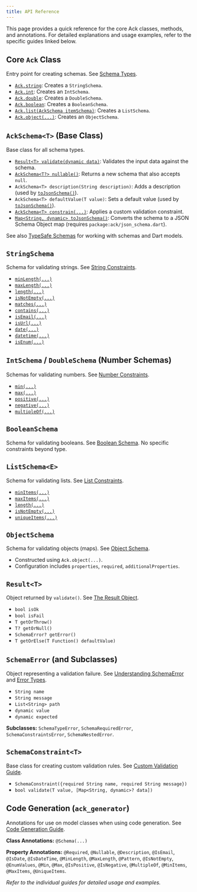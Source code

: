 ```yaml
---
title: API Reference
---
```


This page provides a quick reference for the core Ack classes, methods, and annotations. For detailed explanations and usage examples, refer to the specific guides linked below.

## Core `Ack` Class

Entry point for creating schemas. See [Schema Types](../core-concepts/schemas.mdx).

- [`Ack.string`](../core-concepts/schemas.mdx#string-schema): Creates a `StringSchema`.
- [`Ack.int`](../core-concepts/schemas.mdx#number-schemas): Creates an `IntSchema`.
- [`Ack.double`](../core-concepts/schemas.mdx#number-schemas): Creates a `DoubleSchema`.
- [`Ack.boolean`](../core-concepts/schemas.mdx#boolean-schema): Creates a `BooleanSchema`.
- [`Ack.list(AckSchema itemSchema)`](../core-concepts/schemas.mdx#list-schema): Creates a `ListSchema`.
- [`Ack.object(...)`](../core-concepts/schemas.mdx#object-schema): Creates an `ObjectSchema`.

## `AckSchema<T>` (Base Class)

Base class for all schema types.

- [`Result<T> validate(dynamic data)`](../core-concepts/error-handling.mdx#the-result-object): Validates the input data against the schema.
- [`AckSchema<T?> nullable()`](../core-concepts/schemas.mdx#making-schemas-nullable): Returns a new schema that also accepts `null`.
- `AckSchema<T> description(String description)`: Adds a description (used by [`toJsonSchema()`](../guides/json-schema-integration.mdx)).
- `AckSchema<T> defaultValue(T value)`: Sets a default value (used by [`toJsonSchema()`](../guides/json-schema-integration.mdx)).
- [`AckSchema<T> constrain(...)`](../guides/custom-validation.mdx#applying-custom-constraints): Applies a custom validation constraint.
- [`Map<String, dynamic> toJsonSchema()`](../guides/json-schema-integration.mdx#generating-json-schemas): Converts the schema to a JSON Schema Object map (requires `package:ack/json_schema.dart`).

See also [TypeSafe Schemas](../core-concepts/typesafe-schemas.mdx) for working with schemas and Dart models.

## `StringSchema`

Schema for validating strings. See [String Constraints](../core-concepts/validation.mdx#string-constraints).

- [`minLength(...)`](../core-concepts/validation.mdx#minlengthint-min)
- [`maxLength(...)`](../core-concepts/validation.mdx#maxlengthint-max)
- [`length(...)`](../core-concepts/validation.mdx#lengthint-exactlength)
- [`isNotEmpty(...)`](../core-concepts/validation.mdx#isnotempty)
- [`matches(...)`](../core-concepts/validation.mdx#matchesstring-pattern-string-example)
- [`contains(...)`](../core-concepts/validation.mdx#containsstring-pattern-string-example)
- [`isEmail(...)`](../core-concepts/validation.mdx#isemail)
- [`isUrl(...)`](../core-concepts/validation.mdx#isurl)
- [`date(...)`](../core-concepts/validation.mdx#date)
- [`datetime(...)`](../core-concepts/validation.mdx#datetime)
- [`isEnum(...)`](../core-concepts/validation.mdx#isenumliststring-allowedvalues)

## `IntSchema` / `DoubleSchema` (Number Schemas)

Schemas for validating numbers. See [Number Constraints](../core-concepts/validation.mdx#number-constraints-int-and-double).

- [`min(...)`](../core-concepts/validation.mdx#minnum-limit--bool-exclusive--false)
- [`max(...)`](../core-concepts/validation.mdx#maxnum-limit--bool-exclusive--false)
- [`positive(...)`](../core-concepts/validation.mdx#positive)
- [`negative(...)`](../core-concepts/validation.mdx#negative)
- [`multipleOf(...)`](../core-concepts/validation.mdx#multipleofnum-factor)

## `BooleanSchema`

Schema for validating booleans. See [Boolean Schema](../core-concepts/schemas.mdx#boolean-schema). No specific constraints beyond type.

## `ListSchema<E>`

Schema for validating lists. See [List Constraints](../core-concepts/validation.mdx#list-constraints).

- [`minItems(...)`](../core-concepts/validation.mdx#minitemsint-min)
- [`maxItems(...)`](../core-concepts/validation.mdx#maxitemsint-max)
- [`length(...)`](../core-concepts/validation.mdx#lengthint-exactlength-1)
- [`isNotEmpty(...)`](../core-concepts/validation.mdx#isnotempty-1)
- [`uniqueItems(...)`](../core-concepts/validation.mdx#uniqueitems)

## `ObjectSchema`

Schema for validating objects (maps). See [Object Schema](../core-concepts/schemas.mdx#object-schema).

- Constructed using `Ack.object(...)`.
- Configuration includes `properties`, `required`, `additionalProperties`.

## `Result<T>`

Object returned by `validate()`. See [The Result Object](../core-concepts/error-handling.mdx#the-result-object).

- `bool isOk`
- `bool isFail`
- `T getOrThrow()`
- `T? getOrNull()`
- `SchemaError? getError()`
- `T getOrElse(T Function() defaultValue)`

## `SchemaError` (and Subclasses)

Object representing a validation failure. See [Understanding SchemaError](../core-concepts/error-handling.mdx#understanding-schemaerror) and [Error Types](../core-concepts/error-handling.mdx#error-types).

- `String name`
- `String message`
- `List<String> path`
- `dynamic value`
- `dynamic expected`

**Subclasses:** `SchemaTypeError`, `SchemaRequiredError`, `SchemaConstraintsError`, `SchemaNestedError`.

## `SchemaConstraint<T>`

Base class for creating custom validation rules. See [Custom Validation Guide](../guides/custom-validation.mdx).

- `SchemaConstraint({required String name, required String message})`
- `bool validate(T value, [Map<String, dynamic>? data])`

## Code Generation (`ack_generator`)

Annotations for use on model classes when using code generation. See [Code Generation Guide](../guides/code-generation.mdx#available-annotations).

**Class Annotations:** `@Schema(...)`

**Property Annotations:** `@Required`, `@Nullable`, `@Description`, `@IsEmail`, `@IsDate`, `@IsDateTime`, `@MinLength`, `@MaxLength`, `@Pattern`, `@IsNotEmpty`, `@EnumValues`, `@Min`, `@Max`, `@IsPositive`, `@IsNegative`, `@MultipleOf`, `@MinItems`, `@MaxItems`, `@UniqueItems`.

*Refer to the individual guides for detailed usage and examples.*